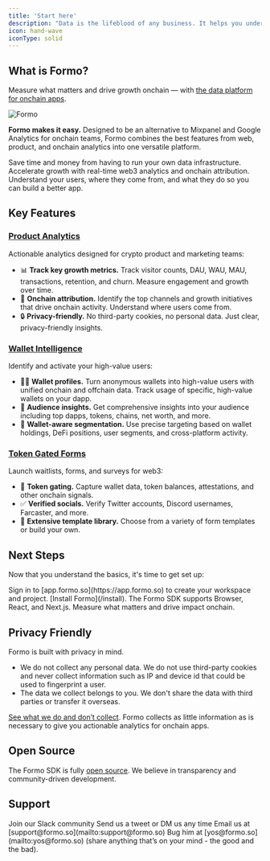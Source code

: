 ```yaml
---
title: 'Start here'
description: "Data is the lifeblood of any business. It helps you understand your customers, make impactful decisions, and drive growth. Without data, you’re lost in a dark forest. Start measuring what matters with Formo."
icon: hand-wave
iconType: solid
---
```


## What is Formo?

Measure what matters and drive growth onchain — with [the data platform for onchain apps](https://formo.so/about).

<Frame>
  <img src="/images/intro1.png" alt="Formo" />
</Frame>

**Formo makes it easy.** Designed to be an alternative to Mixpanel and Google Analytics for onchain teams, Formo combines the best features from web, product, and onchain analytics into one versatile platform.

Save time and money from having to run your own data infrastructure. 
Accelerate growth with real-time web3 analytics and onchain attribution.
Understand your users, where they come from, and what they do so you can build a better app.

## Key Features

### [Product Analytics](/features/product-analytics/overview)

Actionable analytics designed for crypto product and marketing teams:
- 📊 **Track key growth metrics.** Track visitor counts, DAU, WAU, MAU, transactions, retention, and churn. Measure engagement and growth over time.
- 🎯 **Onchain attribution.** Identify the top channels and growth initiatives that drive onchain activity. Understand where users come from. 
- 🔒 **Privacy-friendly.** No third-party cookies, no personal data. Just clear, privacy-friendly insights.

### [Wallet Intelligence](/features/wallet-intelligence/overview)

Identify and activate your high-value users:
-  🕵️‍♂️ **Wallet profiles.** Turn anonymous wallets into high-value users with unified onchain and offchain data. Track usage of specific, high-value wallets on your dapp. 
-  👥 **Audience insights.** Get comprehensive insights into your audience including top dapps, tokens, chains, net worth, and more.
-  🤩 **Wallet-aware segmentation.** Use precise targeting based on wallet holdings, DeFi positions, user segments, and cross-platform activity.

### [Token Gated Forms](/features/token-gated-forms/form-builder)

Launch waitlists, forms, and surveys for web3:
-  🔐 **Token gating.** Capture wallet data, token balances, attestations, and other onchain signals.
-  ✅ **Verified socials.** Verify Twitter accounts, Discord usernames, Farcaster, and more.
-  🎨 **Extensive template library.** Choose from a variety of form templates or build your own.

## Next Steps

Now that you understand the basics, it's time to get set up:

<Steps>
  <Step title="Create a workspace">
    Sign in to [app.formo.so](https://app.formo.so) to create your workspace and project.
  </Step>
  <Step title="Install Formo">
    [Install Formo](/install). The Formo SDK supports Browser, React, and Next.js. 
  </Step>
  <Step title="Success!">
    Measure what matters and drive impact onchain.
  </Step>
</Steps>

## Privacy Friendly

Formo is built with privacy in mind.

- We do not collect any personal data. We do not use third-party cookies and never collect information such as IP and device id that could be used to fingerprint a user. 
- The data we collect belongs to you. We don't share the data with third parties or transfer it overseas. 

[See what we do and don’t collect](/data/what-we-collect). Formo collects as little information as is necessary to give you actionable analytics for onchain apps. 

## Open Source

The Formo SDK is fully [open source](https://github.com/getformo/sdk). We believe in transparency and community-driven development.

## Support

<CardGroup cols={2}>
  <Card title="Slack" icon="slack" href="https://formo.so/slack">
    Join our Slack community
  </Card>
  <Card title="Twitter" icon="x" href="https://x.com/getformo">
    Send us a tweet or DM us any time
  </Card>
  <Card title="Email" icon="envelope" href="mailto:support@formo.so">
    Email us at [support@formo.so](mailto:support@formo.so)
  </Card>
  <Card title="Founder" icon="comments" href="mailto:yos@formo.so">
    Bug him at [yos@formo.so](mailto:yos@formo.so) (share anything that’s on your mind - the good and the bad).
  </Card>
</CardGroup>